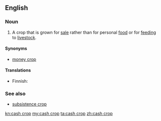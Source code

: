 ==English==
{{wikipedia}}

===Noun===
{{en-noun}}

# {{label|en|agriculture}} A crop that is grown for [[sale]] rather than for personal [[food]] or for [[feeding]] to [[livestock]].

====Synonyms====
* [[money crop]]

====Translations====
{{trans-top|crop grown for sale}}
* Finnish: {{t+|fi|rahakasvi}}
{{trans-mid}}
{{trans-bottom}}

===See also===
* [[subsistence crop]]

[[kn:cash crop]]
[[my:cash crop]]
[[ta:cash crop]]
[[zh:cash crop]]